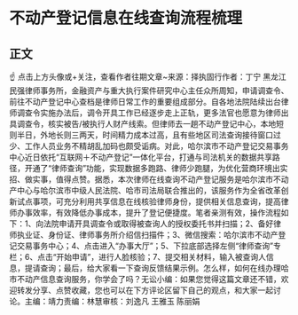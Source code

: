 # 不动产登记信息在线查询流程梳理
## 正文
☝ 点击上方头像或+关注，查看作者往期文章~来源：择执固行作者：丁宁 黑龙江民强律师事务所，金融资产与重大执行案件研究中心主任众所周知，申请调查令、前往不动产登记中心查档是律师日常工作的重要组成部分。自各地法院陆续出台律师调查令实施办法后，调令开具工作已经逐步走上正轨，更多法官也愿意为律师出具调查令，核实被告/被执行人财产线索。但律师去一趟不动产登记中心，本地短则半日，外地长则三两天，时间精力成本过高，且有些地区司法查询接待窗口过少、工作人员业务不精胡乱加码也颇受诟病。对此，哈尔滨市不动产登记交易事务中心近日依托“互联网＋不动产登记”一体化平台，打通与司法机关的数据共享路径，开通了“律师查询”功能，实现数据多跑路、律师少跑腿，为优化营商环境出实招、做实事，值得点赞。据悉，本次律师在线查询不动产登记服务是哈尔滨市不动产中心与哈尔滨市中级人民法院、哈市司法局联合推出的，该服务作为全省改革创新试点事项，可充分利用共享信息在线核验律师身份，提供相关信息查询，提高律师办事效率，有效降低办事成本，提升了登记便捷度。笔者亲测有效，操作流程如下：1、向法院申请开具调查令或取得被查询人的授权委托书并扫描；2、备好律师执业证、身份证、律师事务所介绍信扫描件；3、微信搜索：哈尔滨市不动产登记交易事务中心；4、点击进入“办事大厅”；5、下拉底部选择左侧“律师查询”专栏；6、点击“开始申请”，进行人脸核验；7、提交相关材料，输入被查询人信息，提请查询；最后，给大家看一下查询反馈结果示例。怎么样，如何在线办理哈市不动产信息查询服务，你学会了吗？无讼小编：如果您觉得这篇文章还不错，欢迎转发分享、点赞收藏，您也可以在下方评论区留下自己的观点，和大家一起讨论。主编：靖力责编：林慧审核：刘逸凡 王雅玉 陈丽娟 